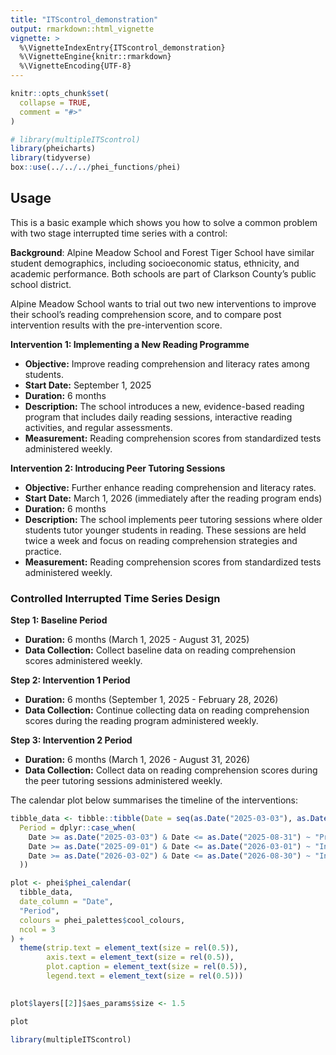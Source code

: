 ```yaml
---
title: "ITScontrol_demonstration"
output: rmarkdown::html_vignette
vignette: >
  %\VignetteIndexEntry{ITScontrol_demonstration}
  %\VignetteEngine{knitr::rmarkdown}
  %\VignetteEncoding{UTF-8}
---
```


```r
knitr::opts_chunk$set(
  collapse = TRUE,
  comment = "#>"
)
```

```r
# library(multipleITScontrol)
library(pheicharts)
library(tidyverse)
box::use(../../../phei_functions/phei)
```

## Usage

This is a basic example which shows you how to solve a common problem with two stage interrupted time series with a control:

**Background**: Alpine Meadow School and Forest Tiger School have similar student demographics, including socioeconomic status, ethnicity, and academic performance. Both schools are part of Clarkson County's public school district.

Alpine Meadow School wants to trial out two new interventions to improve their school's reading comprehension score, and to compare post intervention results with the pre-intervention score.

**Intervention 1: Implementing a New Reading Programme**

-   **Objective:** Improve reading comprehension and literacy rates among students.
-   **Start Date:** September 1, 2025
-   **Duration:** 6 months
-   **Description:** The school introduces a new, evidence-based reading program that includes daily reading sessions, interactive reading activities, and regular assessments.
-   **Measurement:** Reading comprehension scores from standardized tests administered weekly.

**Intervention 2: Introducing Peer Tutoring Sessions**

-   **Objective:** Further enhance reading comprehension and literacy rates.
-   **Start Date:** March 1, 2026 (immediately after the reading program ends)
-   **Duration:** 6 months
-   **Description:** The school implements peer tutoring sessions where older students tutor younger students in reading. These sessions are held twice a week and focus on reading comprehension strategies and practice.
-   **Measurement:** Reading comprehension scores from standardized tests administered weekly.

### Controlled Interrupted Time Series Design

**Step 1: Baseline Period**

-   **Duration:** 6 months (March 1, 2025 - August 31, 2025)
-   **Data Collection:** Collect baseline data on reading comprehension scores administered weekly.

**Step 2: Intervention 1 Period**

-   **Duration:** 6 months (September 1, 2025 - February 28, 2026)
-   **Data Collection:** Continue collecting data on reading comprehension scores during the reading program administered weekly.

**Step 3: Intervention 2 Period**

-   **Duration:** 6 months (March 1, 2026 - August 31, 2026)
-   **Data Collection:** Collect data on reading comprehension scores during the peer tutoring sessions administered weekly.

The calendar plot below summarises the timeline of the interventions:

```r

tibble_data <- tibble::tibble(Date = seq(as.Date("2025-03-03"), as.Date("2026-08-30"), by = "day"),
  Period = dplyr::case_when(
    Date >= as.Date("2025-03-03") & Date <= as.Date("2025-08-31") ~ "Pre-intervention period",
    Date >= as.Date("2025-09-01") & Date <= as.Date("2026-03-01") ~ "Intervention 1) Reading Program",
    Date >= as.Date("2026-03-02") & Date <= as.Date("2026-08-30") ~ "Intervention 2) Peer Tutoring Sessions"
  ))

plot <- phei$phei_calendar(
  tibble_data,
  date_column = "Date",
  "Period",
  colours = phei_palettes$cool_colours,
  ncol = 3
) +
  theme(strip.text = element_text(size = rel(0.5)),
        axis.text = element_text(size = rel(0.5)),
        plot.caption = element_text(size = rel(0.5)),
        legend.text = element_text(size = rel(0.5)))
  

plot$layers[[2]]$aes_params$size <- 1.5

plot


```


```r
library(multipleITScontrol)



```
